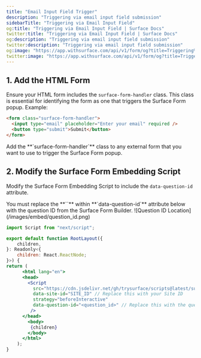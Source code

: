 ```yaml
---
title: "Email Input Field Trigger"
description: "Triggering via email input field submission"
sidebarTitle: "Triggering via Email Input Field"
og:title: "Triggering via Email Input Field | Surface Docs"
twitter:title: "Triggering via Email Input Field | Surface Docs"
og:description: "Triggering via email input field submission"
twitter:description: "Triggering via email input field submission"
og:image: "https://app.withsurface.com/api/v1/form/og?title=Triggering%20via%20Email%20Input%20Field"
twitter:image: "https://app.withsurface.com/api/v1/form/og?title=Triggering%20via%20Email%20Input%20Field"
---
```


## 1. Add the HTML Form

Ensure your HTML form includes the `surface-form-handler` class. This class is essential for identifying the form as one that triggers the Surface Form popup. Example:

```html
<form class="surface-form-handler">
  <input type="email" placeholder="Enter your email" required />
  <button type="submit">Submit</button>
</form>
```

<Note>
Add the **`surface-form-handler`** class to any external form that you want to use to trigger the Surface Form popup.
</Note>

## 2. Modify the Surface Form Embedding Script

Modify the Surface Form Embedding Script to include the `data-question-id` attribute.

<Note>
You must replace the **`<question_id>`** within **`data-question-id`** attribute below with the question ID from the Surface Form Builder.
</Note>

<Frame>
![Question ID Location](/images/embed/question_id.png)
</Frame>

```jsx
import Script from "next/script";

export default function RootLayout({
	children,
}: Readonly<{
	children: React.ReactNode;
}>) {
return (
	  <html lang="en">
	  <head>
        <Script
          src="https://cdn.jsdelivr.net/gh/trysurface/scripts@latest/surface_tag.min.js"
          data-site-id="SITE_ID" // Replace this with your Site ID
          strategy="beforeInteractive"
          data-question-id="<question_id>" // Replace this with the question ID from the Surface Form Builder
         />
      </head>
		<body>
		 {children}
		</body>
	  </html>
	);
}
```
